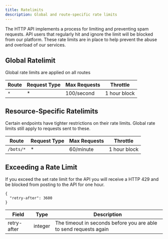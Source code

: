 ```yaml
---
title: Ratelimits
description: Global and route-specific rate limits
---
```


The HTTP API implements a process for limiting and preventing spam requests. API users that regularly hit and ignore the limit will be blocked from our platform. These rate limits are in place to help prevent the abuse and overload of our services.

## Global Ratelimit

Global rate limits are applied on all routes

| Route | Request Type | Max Requests | Throttle     |
| ----- | ------------ | ------------ | ------------ |
| `*`   | \*           | 100/second   | 1 hour block |

## Resource-Specific Ratelimits

Certain endpoints have tighter restrictions on their rate limits. Global rate limits still apply to requests sent to these.

| Route     | Request Type | Max Requests | Throttle     |
| --------- | ------------ | ------------ | ------------ |
| `/bots/*` | \*           | 60/minute    | 1 hour block |

## Exceeding a Rate Limit

If you exceed the set rate limit for the API you will receive a HTTP 429 and be blocked from posting to the API for one hour.

```json:title=HTTP%20429
{
  "retry-after": 3600
}
```

| Field       | Type    | Description                                                       |
| ----------- | ------- | ----------------------------------------------------------------- |
| retry-after | integer | The timeout in seconds before you are able to send requests again |
